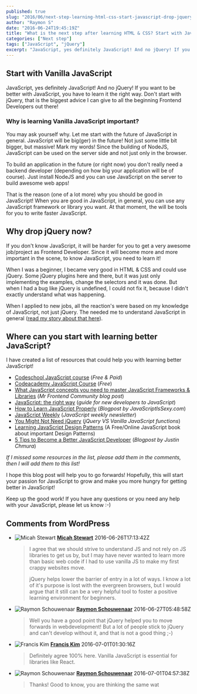 ```yaml
---
published: true
slug: "2016/06/next-step-learning-html-css-start-javascript-drop-jquery/"
author: "Raymon S"
date: "2016-06-24T19:45:19Z"
title: "What is the next step after learning HTML & CSS? Start with JavaScript, drop jQuery!"
categories: ["Next step"]
tags: ["JavaScript", "jQuery"]
excerpt: "JavaScript, yes definitely JavaScript! And no jQuery! If you want to be better with JavaScript, you..."
---
```


## Start with Vanilla JavaScript

JavaScript, yes definitely JavaScript! And no jQuery! If you want to be better with JavaScript, you have to learn it the right way. Don't start with jQuery, that is the biggest advice I can give to all the beginning Frontend Developers out there!

### Why is learning Vanilla JavaScript important?

You may ask yourself why. Let me start with the future of JavaScript in general. JavaScript will be big(ger) in the future! Not just some little bit bigger, but massive! Mark my words! Since the building of NodeJS, JavaScript can be used on the server side and not just only in the browser.

To build an application in the future (or right now) you don't really need a backend developer (depending on how big your application will be of course). Just install NodeJS and you can use JavaScript on the server to build awesome web apps!

That is the reason (one of a lot more) why you should be good in JavaScript! When you are good in JavaScript, in general, you can use any JavaScript framework or library you want. At that moment, the will be tools for you to write faster JavaScript.

## Why drop jQuery now?

If you don't know JavaScript, it will be harder for you to get a very awesome job/project as Frontend Developer. Since it will become more and more important in the scene, to know JavaScript, you need to learn it!

When I was a beginner, I became very good in HTML & CSS and could use jQuery. Some jQuery plugins here and there, but it was just only implementing the examples, change the selectors and it was done. But when I had a bug like jQuery is undefined, I could not fix it, because I didn't exactly understand what was happening.

When I applied to new jobs, all the reaction's were based on my knowledge of JavaScript, not just jQuery. The needed me to understand JavaScript in general ([read my story about that here](http://www.raymonschouwenaar.nl/junior-frontend-developer-needed-mentor-coach/)).

## Where can you start with learning better JavaScript?

I have created a list of resources that could help you with learning better JavaScript!

* [Codeschool JavaScript course](https://www.codeschool.com/learn/javascript) (_Free & Paid_)
* [Codeacademy JavaScript Course](https://www.codecademy.com/learn/javascript) (_Free_)
* [What JavaScript concepts you need to master JavaScript Frameworks & Libraries](https://mrfrontend.org/2016/04/javascript-concepts-need-master-javascript-frameworks-libraries/) (_Mr Frontend Community blog post_)
* [JavaScript: the right way](http://jstherightway.org/) (_guide for new developers to JavaScript_)
* [How to Learn JavaScript Properly](http://javascriptissexy.com/how-to-learn-javascript-properly/) (_Blogpost by JavaScriptIsSexy.com_)
* [JavaScript Weekly](http://javascriptweekly.com/) (_JavaScript weekly newsletter_)
* [You Might Not Need jQuery](http://youmightnotneedjquery.com/) (_jQuery VS Vanilla JavaScript functions_)
* [Learning JavaScript Design Patterns](https://addyosmani.com/resources/essentialjsdesignpatterns/book/) (A Free/Online JavaScript book about important Design Patterns)
* [5 Tips to Become a Better JavaScript Developer](http://justinchmura.com/2014/08/20/become-a-better-javascript-developer/) (_Blogpost by Justin Chmura_)

_If I missed some resources in the list, please add them in the comments, then I will add them to this list!_

I hope this blog post will help you to go forwards! Hopefully, this will start your passion for JavaScript to grow and make you more hungry for getting better in JavaScript!

Keep up the good work! If you have any questions or you need any help with your JavaScript, please let us know :-)

## Comments from WordPress

* ![Micah Stewart](https://www.gravatar.com/avatar/5e68e8c7aa10ee53883f8742090e479b?d=identicon) **[Micah Stewart](https://plus.google.com/+MicahStewartcodes)** 2016-06-26T17:13:42Z
  > I agree that we should strive to understand JS and not rely on JS libraries to get us by, but I may have never wanted to learn more than basic web code if I had to use vanilla JS to make my first crappy websites move. 
  > 
  > 
  > 
  > jQuery helps lower the barrier of entry in a lot of ways. I know a lot of it's purpose is lost with the evergreen browsers, but I would argue that it still can be a very helpful tool to foster a positive learning environment for beginners.
* ![Raymon Schouwenaar](https://www.gravatar.com/avatar/4db35d87bbd24ec55769e066c4b5ff33?d=identicon) **[Raymon Schouwenaar](http://www.raymonschouwenaar.nl)** 2016-06-27T05:48:58Z
  > Well you have a good point that jQuery helped you to move forwards in webdevelopment! But a lot of people stick to jQuery and can't develop without it, and that is not a good thing ;-)
* ![Francis Kim](https://www.gravatar.com/avatar/8d9aba79be37c3e972c9d572ee7dc66b?d=identicon) **[Francis Kim](https://franciskim.co)** 2016-07-01T01:30:16Z
  > Definitely agree 100% here. Vanilla JavaScript is essential for libraries like React.
* ![Raymon Schouwenaar](https://www.gravatar.com/avatar/4db35d87bbd24ec55769e066c4b5ff33?d=identicon) **[Raymon Schouwenaar](http://www.raymonschouwenaar.nl)** 2016-07-01T04:57:38Z
  > Thanks! Good to know, you are thinking the same wat 
